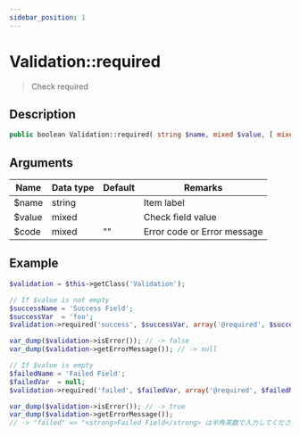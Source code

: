 ```yaml
---
sidebar_position: 1
---
```


# Validation::required

> Check required


## Description

```php
public boolean Validation::required( string $name, mixed $value, [ mixed $code = '' ] )
```


## Arguments

| Name   | Data type | Default | Remarks                     |
| ------ | --------- | ------- | --------------------------- |
| $name  | string    |         | Item label                  |
| $value | mixed     |         | Check field value           |
| $code  | mixed     | ""      | Error code or Error message |


## Example

```php title="Controller"
$validation = $this->getClass('Validation');

// If $value is not empty
$successName = 'Success Field';
$successVar  = 'foo';
$validation->required('success', $successVar, array('@required', $successName));

var_dump($validation->isError()); // -> false
var_dump($validation->getErrorMessage()); // -> null

// If $value is empty
$failedName = 'Failed Field';
$failedVar  = null;
$validation->required('failed', $failedVar, array('@required', $failedName));

var_dump($validation->isError()); // -> true
var_dump($validation->getErrorMessage());
// -> "failed" => "<strong>Failed Field</strong> は半角英数で入力してください"
```